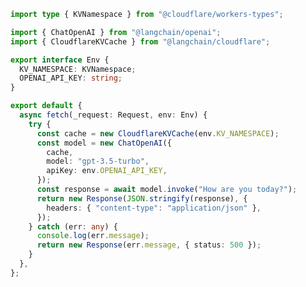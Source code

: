```typescript
import type { KVNamespace } from "@cloudflare/workers-types";

import { ChatOpenAI } from "@langchain/openai";
import { CloudflareKVCache } from "@langchain/cloudflare";

export interface Env {
  KV_NAMESPACE: KVNamespace;
  OPENAI_API_KEY: string;
}

export default {
  async fetch(_request: Request, env: Env) {
    try {
      const cache = new CloudflareKVCache(env.KV_NAMESPACE);
      const model = new ChatOpenAI({
        cache,
        model: "gpt-3.5-turbo",
        apiKey: env.OPENAI_API_KEY,
      });
      const response = await model.invoke("How are you today?");
      return new Response(JSON.stringify(response), {
        headers: { "content-type": "application/json" },
      });
    } catch (err: any) {
      console.log(err.message);
      return new Response(err.message, { status: 500 });
    }
  },
};
```
